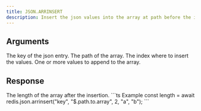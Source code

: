 ```yaml
---
title: JSON.ARRINSERT
description: Insert the json values into the array at path before the index (shifts to the right).
---
```


## Arguments

<ParamField body="key" type="string" required>
    The key of the json entry.
</ParamField>
<ParamField body="path" type="string" default="$">
    The path of the array.
</ParamField>

<ParamField body="index" type="integer" required>
   The index where to insert the values.
</ParamField>

<ParamField body="values" type="...TValue[]" required>
    One or more values to append to the array.
</ParamField>


## Response

<ResponseField type="integer[]" required>
  The length of the array after the insertion.
</ResponseField>

<RequestExample>
```ts Example
const length = await redis.json.arrinsert("key", "$.path.to.array", 2, "a", "b");
```
</RequestExample>
